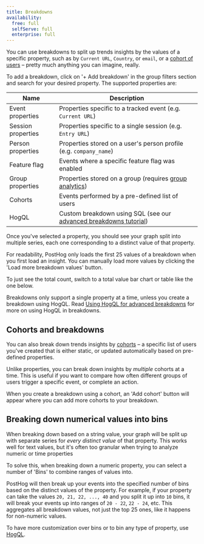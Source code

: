 ```yaml
---
title: Breakdowns
availability:
  free: full
  selfServe: full
  enterprise: full
---
```



You can use breakdowns to split up trends insights by the values of a specific property, such as by `Current URL`, `Country`, or `email`, or a [cohort of users](#break-down-by-cohort) – pretty much anything you can imagine, really.

To add a breakdown, click on '+ Add breakdown' in the group filters section and search for your desired property. The supported properties are: 

| Name                   | Description                                                                             |
| ---------------------- | --------------------------------------------------------------------------------------- |
| Event properties       | Properties specific to a tracked event (e.g. `Current URL`)                             |
| Session properties     | Properties specific to a single session (e.g. `Entry URL`)                              |
| Person properties      | Properties stored on a user's person profile (e.g. `company_name`)                      |
| Feature flag           | Events where a specific feature flag was enabled                                        |
| Group properties| Properties stored on a group (requires [group analytics](/docs/product-analytics/group-analytics)) |
| Cohorts                | Events performed by a pre-defined list of users                                   |
| HogQL                  | Custom breakdown using SQL (see our [advanced breakdowns tutorial](/tutorials/hogql-breakdowns)) |

Once you've selected a property, you should see your graph split into multiple series, each one corresponding to a distinct value of that property.

<ProductScreenshot
    imageLight = {breakdownGraphLight} 
    imageDark = {breakdownGraphDark}
    classes="rounded"
    alt="Graph of an insight broken down by a property"
/>

For readability, PostHog only loads the first 25 values of a breakdown when you first load an insight. You can manually load more values by clicking the 'Load more breakdown values' button.

To just see the total count, switch to a total value bar chart or table like the one below.

<ProductScreenshot
    imageLight = {breakdownBarsLight} 
    imageDark = {breakdownBarsDark}
    classes="rounded"
    alt="Sample breakdown bar chart"
/>

Breakdowns only support a single property at a time, unless you create a breakdown using HogQL. Read [Using HogQL for advanced breakdowns](/tutorials/hogql-breakdowns) for more on using HogQL in breakdowns.

## Cohorts and breakdowns

You can also break down trends insights by [cohorts](/docs/data/cohorts) – a specific list of users you've created that is either static, or updated automatically based on pre-defined properties.

Unlike properties, you can break down insights by _multiple_ cohorts at a time. This is useful if you want to compare how often different groups of users trigger a specific event, or complete an action.

When you create a breakdown using a cohort, an 'Add cohort' button will appear where you can add more cohorts to your breakdown.

## Breaking down numerical values into bins

When breaking down based on a string value, your graph will be split up with separate series for _every distinct value_ of that property. This works well for text values, but it's often too granular when trying to analyze numeric or time properties 

To solve this, when breaking down a numeric property, you can select a number of 'Bins' to combine ranges of values into.

<ProductScreenshot
    imageLight = {breakdownIntoBinsLight} 
    imageDark = {breakdownIntoBinsDark}
    classes="rounded"
    alt="Breaking down into 10 bins"
/>

PostHog will then break up your events into the specified number of bins based on the distinct values of the property. For example, if your property can take the values `20, 21, 22, ..., 40` and you split it up into `10` bins, it will break your events up into ranges of `20 - 22`, `22 - 24`, etc. This aggregates all breakdown values, not just the top 25 ones, like it happens for non-numeric values.

To have more customization over bins or to bin any type of property, use [HogQL](/tutorials/hogql-breakdowns#bin-events).